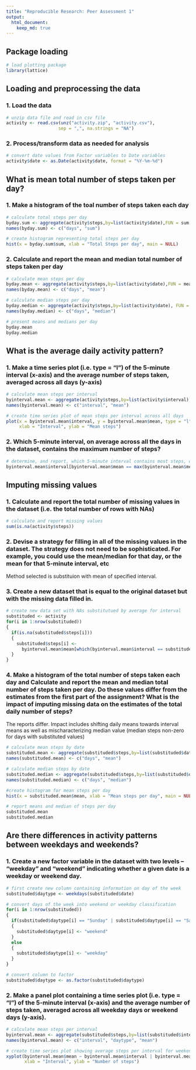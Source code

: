 ```yaml
---
title: "Reproducible Research: Peer Assessment 1"
output: 
  html_document:
    keep_md: true
---
```


## Package loading

```r

# load plotting package
library(lattice)

```

## Loading and preprocessing the data

### 1. Load the data

```r

# unzip data file and read in csv file
activity <- read.csv(unz("activity.zip", "activity.csv"),
                    sep = ",", na.strings = "NA")

```

### 2. Process/transform data as needed for analysis

```r
# convert date values from Factor variables to Date variables
activity$date <- as.Date(activity$date, format = "%Y-%m-%d")

```

## What is mean total number of steps taken per day?

### 1. Make a histogram of the toal number of steps taken each day

```r

# calculate total steps per day
byday.sum <- aggregate(activity$steps,by=list(activity$date),FUN = sum, na.rm = TRUE)
names(byday.sum) <- c("days", "sum")

# create histogram representing total steps per day
hist(x = byday.sum$sum, xlab = "Total Steps per day", main = NULL)

```

### 2. Calculate and report the mean and median total number of steps taken per day

```r

# calculate mean steps per day
byday.mean <- aggregate(activity$steps,by=list(activity$date),FUN = mean, na.rm = TRUE)
names(byday.mean) <- c("days", "mean")

# calculate median steps per day
byday.median <- aggregate(activity$steps,by=list(activity$date), FUN = median, na.rm = TRUE)
names(byday.median) <- c("days", "median")

# present means and medians per day
byday.mean
byday.median
```

## What is the average daily activity pattern?

### 1. Make a time series plot (i.e. type = "l") of the 5-minute interval (x-axis) and the average number of steps taken, averaged across all days (y-axis)

```r

# calculate mean steps per interval
byinterval.mean <- aggregate(activity$steps,by=list(activity$interval),FUN = mean, na.rm = TRUE)
names(byinterval.mean) <- c("interval", "mean")

# create time series plot of mean steps per interval across all days
plot(x = byinterval.mean$interval, y = byinterval.mean$mean, type = "l",
     xlab = "Interval", ylab = "Mean steps")

```

### 2. Which 5-minute interval, on average across all the days in the dataset, contains the maximum number of steps?

```r

# determine, and report, which 5-minute interval contains most steps, on average, per day
byinterval.mean$interval[byinterval.mean$mean == max(byinterval.mean$mean)]

```

## Imputing missing values

### 1. Calculate and report the total number of missing values in the dataset (i.e. the total number of rows with NAs)

```r

# calculate and report missing values
sum(is.na(activity$steps))

```

### 2. Devise a strategy for filling in all of the missing values in the dataset. The strategy does not need to be sophisticated. For example, you could use the mean/median for that day, or the mean for that 5-minute interval, etc

Method selected is substituion with mean of specified interval.

### 3. Create a new dataset that is equal to the original dataset but with the missing data filled in.

```r
# create new data set with NAs substitutued by average for interval
substituded <- activity
for(i in 1:nrow(substituded))
{
  if(is.na(substituded$steps[i]))
  {
    substituded$steps[i] <-
      byinterval.mean$mean[which(byinterval.mean$interval == substituded$interval[i])]
  }
}

```

### 4. Make a histogram of the total number of steps taken each day and Calculate and report the mean and median total number of steps taken per day. Do these values differ from the estimates from the first part of the assignment? What is the impact of imputing missing data on the estimates of the total daily number of steps?

The reports differ. Impact includes shifting daily means towards interval means as well as mischaracterizing median value (median steps non-zero for days with substituted values)

```r

# calculate mean steps by date
substituded.mean <- aggregate(substituded$steps,by=list(substituded$date),FUN = mean, na.rm = TRUE)
names(substituded.mean) <- c("days", "mean")

# calculate median steps by date
substituded.median <- aggregate(substituded$steps,by=list(substituded$date), FUN = median, na.rm = TRUE)
names(substituded.median) <- c("days", "median")

#create histogram for mean steps per day
hist(x = substituded.mean$mean, xlab = "Mean steps per day", main = NULL)

# report means and median of steps per day
substituded.mean
substituded.median

```

## Are there differences in activity patterns between weekdays and weekends?

### 1. Create a new factor variable in the dataset with two levels -- "weekday" and "weekend" indicating whether a given date is a weekday or weekend day.

```r

# first create new column containing information on day of the week
substituded$daytype <- weekdays(substituded$date)

# convert days of the week into weekend or weekday classification
for(i in 1:nrow(substituded))
{
  if(substituded$daytype[i] == "Sunday" | substituded$daytype[i] == "Saturday")
  {
    substituded$daytype[i] <- "weekend"
  }
  else
  {
    substituded$daytype[i] <- "weekday"
  }
}

# convert column to factor
substituded$daytype <- as.factor(substituded$daytype)

```

### 2. Make a panel plot containing a time series plot (i.e. type = "l") of the 5-minute interval (x-axis) and the average number of steps taken, averaged across all weekday days or weekend days (y-axis).

```r

# calculate mean steps per interval
byinterval.mean <- aggregate(substituded$steps,by=list(substituded$interval, substituded$daytype),FUN = mean, na.rm = TRUE)
names(byinterval.mean) <- c("interval", "daytype", "mean")

# create time series plot showing average steps per interval for weekends and weekdays
xyplot(byinterval.mean$mean ~ byinterval.mean$interval | byinterval.mean$daytype, layout = c(1, 2), type = "l",
       xlab = "Interval", ylab = "Number of steps")

```

